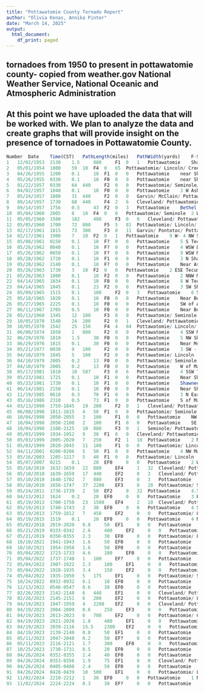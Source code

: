 ```yaml
---
title: "Pottawatomie County Tornado Report"
author: "Olivia Kenas, Annika Pinter"
date: "March 14, 2025"
output:
  html_document:
    df_print: paged
---
```



## tornadoes from 1950 to present in pottawatomie county- copied from weather.gov National Weather Service, National Oceanic and Atmospheric Administration
## At this point we have uploaded the data that will be worked with. We plan to analyze the data and create graphs that will provide insight on the presence of tornadoes in Pottawatomie County. 

```r
Number 	Date 	Time(CST) 	PathLength(miles) 	PathWidth(yards) 	F-Scale 	Killed 	Injured 	County 	Path
1 	12/02/1953 	2130 	1.5 	880 	F1 	0 	1 	Pottawatomie 	Shawnee
2 	05/01/1954 	1800 	59 	10 	F4 	0 	65 	Pottawatomie/ Lincoln/ Creek 	NE of Dale - Meeker - Sparks - Davenport - near Depew
3 	04/26/1955 	1200 	0.1 	10 	F1 	0 	0 	Pottawatomie 	near Shawnee
4 	05/26/1955 	0330 	0.1 	10 	F0 	0 	0 	Pottawatomie 	near Shawnee
5 	01/22/1957 	0330 	64 	440 	F2 	0 	0 	Pottawatomie/ Seminole/ Hughes/ Okfuskee/ McIntosh 	Near St. Louis - Wewoka - Wetumka - Weleetka – Ryal [likely tornado family]
6 	04/02/1957 	1840 	0.1 	10 	F0 	0 	0 	Pottawatomie 	3 W Asher
7 	05/24/1957 	1800 	31 	440 	F2 	0 	0 	Garvin/ McClain/ Pottawatomie 	SW of Wynnewood - Wynnewood; S of Wanette - Wanette - 6 NW McComb
8 	09/14/1957 	1730 	68 	440 	F4 	2 	6 	Cleveland/ Pottawatomie/ Seminole/ Hughes 	Southern Cleveland County NW of Wayne - near Sacred Heart - near Konawa - near Wetumka
9 	09/14/1957 	1756 	0.5 	43 	F2 	0 	3 	Pottawatomie 	Bethel (5 W Shawnee)
10 	05/04/1960 	2005 	8 	10 	F4 	0 	0 	Pottawatomie/ Seminole 	2 W- 5 N Konawa
11 	05/05/1960 	1500 	102 	400 	F3 	0 	0 	Cleveland/ Pottawatomie/ Lincoln/ Creek/ Tulsa 	SW of Corbett - Tribbey- Macomb -2 W Tecumseh; near Bellmont - Depew - 4 W Sand Springs [tornado family]
12 	05/05/1960 	1700 	72 	800 	F5 	5 	81 	Pottawatomie/ Lincoln/ Okfuskee/ Creek 	S of Shawnee- between Paden and Prague- Iron Post- Sapulpa- NE of Sapulpa
13 	02/17/1961 	1815 	73 	300 	F3 	0 	11 	Garvin/ Pontotoc/ Pottawatomie/ Seminole/ Hughes/ Okfuskee/ Okmulgee 	Stratford - Konawa - Wewoka - S of Schulter [tornado family.]
14 	02/17/1961 	1900 	7 	10 	F2 	0 	1 	Pottawatomie 	9 W- 4 NW Shawnee
15 	05/08/1961 	0150 	0.1 	10 	F? 	0 	0 	Pottawatomie 	5 S Tecumseh
16 	05/26/1962 	0040 	0.1 	10 	F? 	0 	0 	Pottawatomie 	4 WSW Dale
17 	05/26/1962 	0050 	0.1 	10 	F? 	0 	0 	Pottawatomie 	9 WSW Macomb
18 	05/28/1962 	1720 	0.1 	10 	F1 	0 	0 	Pottawatomie 	3 N Shawnee
19 	05/28/1962 	2140 	0.1 	10 	F? 	0 	0 	Pottawatomie 	Near Asher
20 	05/26/1963 	1730 	3 	10 	F2 	0 	0 	Pottawatomie 	2 ESE Tecumseh - between Hotulko and Harjo
21 	05/26/1963 	1800 	0.1 	10 	F2 	0 	0 	Pottawatomie 	2 NNW Maud
22 	04/14/1965 	1834 	0.1 	10 	F0 	0 	0 	Pottawatomie 	8 W Tecumseh
23 	04/14/1965 	1845 	0.1 	23 	F2 	0 	0 	Pottawatomie 	3 SW Shawnee
24 	05/09/1965 	1515 	0.1 	100 	F2 	0 	3 	Pottawatomie 	6 SW Shawnee
25 	05/18/1965 	1820 	0.1 	10 	F0 	0 	0 	Pottawatomie 	Near Bellmont
26 	05/27/1965 	2225 	0.1 	10 	F0 	0 	0 	Pottawatomie 	SW of Asher
27 	06/11/1967 	1705 	0.5 	10 	F0 	0 	0 	Pottawatomie 	Near Bethel Acres
28 	05/13/1968 	1345 	12 	100 	F3 	0 	0 	Pottawatomie/ Seminole 	5 WSW- 6 NNE Konawa
29 	10/05/1970 	1540 	24 	200 	F2 	0 	1 	Cleveland/ Pottawatomie 	5 NE Lexington - 8 SE Tecumseh
30 	10/05/1970 	1542 	25 	150 	F4 	4 	84 	Pottawatomie/ Lincoln/ Okfuskee 	Shawnee- Prague- 2 N Paden
31 	06/08/1974 	1850 	2 	800 	F2 	0 	0 	Pottawatomie 	4 SSW McLoud
32 	06/29/1976 	1810 	1.5 	30 	F0 	0 	0 	Pottawatomie 	5 NW Shawnee
33 	06/29/1976 	1815 	0.1 	30 	F0 	0 	0 	Pottawatomie 	Near McLoud
34 	05/21/1977 	0030 	9 	100 	F2 	0 	0 	Pottawatomie 	3 SW - ~6 NE Shawnee
35 	04/10/1979 	1845 	5 	100 	F2 	0 	0 	Pottawatomie/ Lincoln 	5 SW- 2 SW Prague
36 	04/10/1979 	2005 	0.2 	13 	F0 	0 	0 	Pottawatomie/ Seminole 	N of Maud
37 	04/10/1979 	2005 	0.2 	13 	F0 	0 	0 	Pottawatomie 	W of Maud
38 	05/17/1981 	1810 	10 	587 	F3 	0 	6 	Pottawatomie 	4 SSW Tecumseh - ~3 NW Earlsboro
39 	05/23/1981 	1725 	0.1 	10 	F1 	0 	0 	Pottawatomie 	Near Shawnee
40 	05/23/1981 	1730 	0.1 	10 	F1 	0 	0 	Pottawatomie 	Shawnee (N of I-40 and Kickapoo)
41 	06/14/1981 	2150 	0.1 	10 	F0 	0 	0 	Pottawatomie 	Near Shawnee
42 	11/19/1985 	0610 	0.3 	70 	F1 	0 	0 	Pottawatomie 	3 N Earlsboro
43 	05/16/1986 	2310 	0.5 	73 	F1 	0 	0 	Pottawatomie 	S of Macomb
44 	03/13/1990 	1759-1845 	19 	200 	F2 	0 	1 	Cleveland/ Pottawatomie/ Lincoln 	1 SW Stella- Stella- 4 W Meeker
45 	06/08/1998 	1811-1815 	4 	50 	F1 	0 	0 	Pottawatomie/ Seminole 	3 WSW - 1 SE Maud
46 	10/04/1998 	2050-2055 	3 	100 	F1 	0 	0 	Pottawatomie 	NW Shawnee
47 	10/04/1998 	2058-2100 	2 	100 	F1 	0 	0 	Pottawatomie 	SE Shawnee
48 	10/04/1998 	2108-2125 	10 	880 	F3 	0 	1 	Seminole/ Pottawatomie 	5 WNW Little - Center View - 3 SE Prague
49 	05/03/1999 	1934-1952 	9 	30 	F1 	0 	0 	Cleveland/ Pottawatomie 	1 N Etowah - Pink - 2 NNE Pink
50 	05/03/1999 	2005-2020 	7 	250 	F2 	1 	10 	Pottawatomie 	2 N Bethel Acres - NW Shawnee - 7 E McLoud
51 	05/03/1999 	2020-2045 	11 	100 	F1 	0 	0 	Pottawatomie/ Lincoln 	6 NNW Downtown Shawnee - SE Meeker - 4 NE Meeker
52 	04/11/2001 	0200-0206 	5 	50 	F1 	0 	0 	Pottawatomie 	4 NW Maud - 1.5 NNW Harjo
53 	05/16/2003 	1205-1217 	5 	40 	F1 	0 	0 	Pottawatomie/ Lincoln 	3.7 S - 2.2 ENE Prague (13.2 E Aydelotte - 2.2 ENE Prague)
54 	05/07/2007 	0215 	0.1 	20 	EF0 	0 	0 	Pottawatomie 	2 WSW Dale
55 	05/10/2010 	1632-1659 	22 	880 	EF4 	1 	32 	Cleveland/ Pottawatomie 	Norman (near SH-9/Jenkins) - Little Axe - 4 E Pink
56 	05/10/2010 	1639-1659 	17 	440 	EF2 	0 	3 	Cleveland/ Pottawatomie 	7 ESE Noble - Norman (east) - 4 E Pink
57 	05/10/2010 	1648-1702 	7 	880 	EF3 	0 	3 	Pottawatomie 	4.5 NNW Pink - 5 NW Shawnee
58 	05/10/2010 	1656-1747 	37 	2200 	EF3 	0 	28 	Pottawatomie/ Seminole/ Okfuskee 	3 WSW Tecumseh - Tecumseh - 3.5 N Bearden
59 	05/24/2011 	1736-1739 	2 	50 	EF2 	0 	32 	Pottawatomie 	4.5 SSW - 3.5 S McLoud
60 	04/13/2012 	1624 	0.2 	20 	EF0 	0 	0 	Pottawatomie 	3 E Dale
61 	05/19/2013 	1700-1750 	23 	1500 	EF4 	2 	10 	Cleveland/ Pottawatomie 	Norman (9 E Downtown) - 6.5 ESE McLoud
62 	05/19/2013 	1740-1743 	2 	30 	EF0 	0 	0 	Pottawatomie 	4 SSE - 2.5 SE Dale
63 	05/19/2013 	1759-1812 	7 	450 	EF2 	0 	0 	Pottawatomie/ Lincoln 	6 WSW - 2.5 N Prague
64 	05/19/2015 	1519 	0.1 	20 	EF0 	0 	0 	Pottawatomie 	4 NW Macomb
65 	05/02/2018 	2019-2020 	0.8 	50 	EF1 	0 	0 	Pottawatomie 	2 ENE Macomb - 2 S Brooksville
66 	05/21/2019 	0333-0342 	2.6 	400 	EF2 	0 	0 	Pottawatomie 	1 E - 3 NE Dale
67 	05/21/2019 	0350-0355 	2.3 	30 	EF0 	0 	0 	Pottawatomie/ Lincoln 	3.5 SE - 2.5 E Meeker
68 	10/10/2021 	1941-1943 	1.6 	50 	EF0 	0 	0 	Pottawatomie 	1.5 SSW - 0.5 W Dale
69 	10/10/2021 	1954-1958 	1.6 	50 	EF0 	0 	0 	Pottawatomie 	2 WSW - 0.5 NW Johnson
70 	05/04/2022 	1723-1733 	4.6 	100 	EF0 	0 	0 	Pottawatomie 	3 WNW - 1.5 NNW Maud
71 	05/04/2022 	1737-1740 	1 	100 	EF? 	0 	0 	Pottawatomie 	2 NNW - 3 N Maud
72 	05/04/2022 	1907-1922 	2.3 	100 	EF1 	0 	0 	Pottawatomie 	1 ENE Brooksville - 4 SSE Tecumseh
73 	05/04/2022 	1928-1935 	3.4 	150 	EF2 	0 	0 	Pottawatomie 	1 SSE Earlsboro - Earlsboro
74 	05/04/2022 	1935-1950 	5 	175 	EF1 	0 	0 	Pottawatomie/ Seminole 	1 SE Earlsboro - 3 NW Seminole
75 	10/24/2022 	0932-0932 	0.1 	10 	EF0 	0 	0 	Pottawatomie 	4 E Macomb
76 	12/13/2022 	0546-0547 	0.6 	30 	EF0 	0 	0 	Pottawatomie 	5 WSW Wanette
77 	02/26/2023 	2142-2148 	6 	440 	EF1 	0 	0 	Cleveland/ Pottawatomie 	2 SSE Newalla - 2 NNW Dale
78 	02/26/2023 	2145-2151 	6 	200 	EF2 	0 	0 	Pottawatomie/ Lincoln 	3 SSW Aydelotte - 2 SSE Meeker
79 	04/19/2023 	1947-1959 	4 	2200 	EF2 	0 	0 	Cleveland/ Pottawatomie 	2 ENE Etowah - 4 S Pink
80 	04/19/2023 	2004-2009 	0.6 	250 	EF3 	0 	0 	Pottawatomie 	2 SSE Pink
81 	04/19/2023 	2013-2023 	6 	700 	EF2 	0 	0 	Pottawatomie/ Cleveland 	2 NW Pink - 3 ENE Stella
82 	04/19/2023 	2021-2028 	1.8 	400 	EF1 	0 	0 	Pottawatomie 	2 ENE - 3 NE Bethel Acres
83 	04/19/2023 	2039-2116 	15.5 	2300 	EF2 	0 	0 	Pottawatomie/ Lincoln 	3 SE Bethel Acres - Shawnee - 2 NNW Aydelotte
84 	04/19/2023 	2139-2140 	0.8 	50 	EF1 	0 	0 	Pottawatomie 	1 NW - 1 W Garden Grove (3 NE - 3 ENE Johnson)
85 	05/11/2023 	2047-2048 	0.2 	50 	EF? 	0 	0 	Pottawatomie 	4 NNW Asher
86 	05/11/2023 	2116-2121 	1.7 	300 	EF0 	0 	0 	Pottawatomie 	2.5 W - 2.5 NW Maud
87 	10/25/2023 	1730-1731 	0.5 	20 	EF0 	0 	0 	Pottawatomie 	3 ESE Johnson
88 	04/26/2024 	0352-0355 	2.4 	40 	EF0 	0 	0 	Pottawatomie 	4 ENE Stella - 3 SE Newalla
89 	04/26/2024 	0353-0356 	1.9 	75 	EF1 	0 	0 	Cleveland/ Pottawatomie 	4 SSE - 3 SE Newalla
90 	04/26/2024 	0405-0408 	2.4 	50 	EF0 	0 	0 	Pottawatomie 	3 WNW - 3 N Shawnee
91 	04/26/2024 	0428-0439 	10 	500 	EF1 	0 	0 	Pottawatomie/ Lincoln/ Okfuskee 	2.8 SSE Prague - 3.3 N Paden
92 	11/02/2024 	2210-2212 	1 	30 	EF0 	0 	0 	Pottawatomie 	1 NNE - 2 NNE Wanette
93 	11/02/2024 	2224-2224 	0.3 	30 	EF? 	0 	0 	Pottawatomie 	4 SE Tribbey
```

